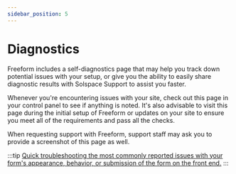 ```yaml
---
sidebar_position: 5
---
```




# Diagnostics

Freeform includes a self-diagnostics page that may help you track down potential issues with your setup, or give you the ability to easily share diagnostic results with Solspace Support to assist you faster.

Whenever you're encountering issues with your site, check out this page in your control panel to see if anything is noted. It's also advisable to visit this page during the initial setup of Freeform or updates on your site to ensure you meet all of the requirements and pass all the checks.

When requesting support with Freeform, support staff may ask you to provide a screenshot of this page as well.

:::tip
[Quick troubleshooting the most commonly reported issues with your form's appearance, behavior, or submission of the form on the front end.](../guides/testing/troubleshooting-form-issues)
:::

<Photo img={DiagnosticsPhoto} alt="diagnostics" />
